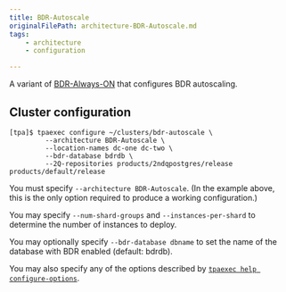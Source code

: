 ```yaml
---
title: BDR-Autoscale
originalFilePath: architecture-BDR-Autoscale.md
tags:
    - architecture
    - configuration

---
```


A variant of [BDR-Always-ON](../architecture-BDR-Always-ON) that
configures BDR autoscaling.

## Cluster configuration

```
[tpa]$ tpaexec configure ~/clusters/bdr-autoscale \
         --architecture BDR-Autoscale \
         --location-names dc-one dc-two \
         --bdr-database bdrdb \
         --2Q-repositories products/2ndqpostgres/release products/default/release
```

You must specify `--architecture BDR-Autoscale`. (In the example
above, this is the only option required to produce a working
configuration.)

You may specify `--num-shard-groups` and `--instances-per-shard` to
determine the number of instances to deploy.

You may optionally specify `--bdr-database dbname` to set the name of
the database with BDR enabled (default: bdrdb).

You may also specify any of the options described by
[`tpaexec help configure-options`](../tpaexec-configure).
